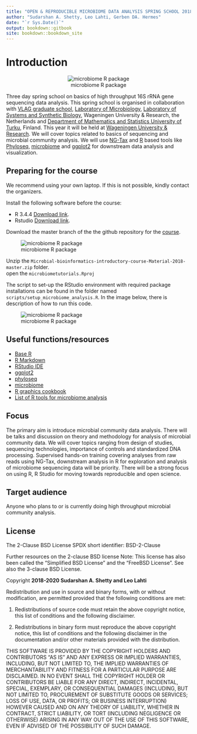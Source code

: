 ---
title: "OPEN & REPRODUCIBLE MICROBIOME DATA ANALYSIS SPRING SCHOOL 2018"
author: "Sudarshan A. Shetty, Leo Lahti, Gerben DA. Hermes"
date: "`r Sys.Date()`"
output: bookdown::gitbook
site: bookdown::bookdown_site
---

# Introduction  

<center>![ microbiome R package](images/logos.png)</center>  

Three day spring school on basics of high throughput 16S rRNA gene sequencing data analysis. This spring school is organised in collaboration with [VLAG graduate school](https://www.vlaggraduateschool.nl/en.htm), [Laboratory of Microbiology](https://www.wur.nl/en/Expertise-Services/Chair-groups/Agrotechnology-and-Food-Sciences/Laboratory-of-Microbiology.htm), [Laboratory of Systems and Synthetic Biology](https://www.wur.nl/en/Expertise-Services/Chair-groups/Agrotechnology-and-Food-Sciences/Laboratory-of-Systems-and-Synthetic-Biology.htm), Wageningen University & Research, the Netherlands and [Department of Mathematics and Statistics University of Turku](https://www.utu.fi/en/units/sci/units/math/Pages/home.aspx), Finland. This year it will be held at [Wageningen University & Research](https://www.wur.nl/en.htm). We will cover topics related to basics of sequencing and microbial community analysis. We will use [NG-Tax]( https://f1000research.com/articles/5-1791/v1) and [R](https://www.r-project.org/) based tools like [Phyloseq](http://journals.plos.org/plosone/article?id=10.1371/journal.pone.0061217), [microbiome](http://microbiome.github.io/microbiome/) and [ggplot2](http://ggplot2.org/) for downstream data analysis and visualization.   


## Preparing for the course

We recommend using your own laptop. If this is not possible, kindly contact the organizers.

Install the following software before the course:

* R 3.4.4 [Download link](https://cran.r-project.org/bin/windows/base/old/3.4.4/).    
* Rstudio [Download link](https://www.rstudio.com/products/rstudio/download/).  

Download the master branch of the the github repository for the [course](https://github.com/mibwurrepo/Microbial-bioinformatics-introductory-course-Material-2018).  

![ microbiome R package](images/Gihub_repo_step1.png)</center>  

Unzip the `Microbial-bioinformatics-introductory-course-Material-2018-master.zip` folder.  
open the `microbiometutorials.Rproj`  

The script to set-up the RStudio environment with required package installations can be found in the folder named `scripts/setup_microbiome_analysis.R`. In the image below, there is description of how to run this code.    

![ microbiome R package](images/RStudio_IDE.png)</center>  


## Useful functions/resources     

* [Base R](https://www.rstudio.com/wp-content/uploads/2016/10/r-cheat-sheet-3.pdf)  
* [R Markdown](https://www.rstudio.com/wp-content/uploads/2016/03/rmarkdown-cheatsheet-2.0.pdf)  
* [RStudio IDE](https://www.rstudio.com/wp-content/uploads/2016/01/rstudio-IDE-cheatsheet.pdf)  
* [ggplot2](https://www.rstudio.com/wp-content/uploads/2016/11/ggplot2-cheatsheet-2.1.pdf)  
* [phyloseq](http://journals.plos.org/plosone/article?id=10.1371/journal.pone.0061217)  
* [microbiome](http://microbiome.github.io/microbiome/)  
* [R graphics cookbook](http://www.cookbook-r.com/Graphs/)  
* [List of R tools for microbiome analysis](https://microsud.github.io/Tools-Microbiome-Anlaysis/)  

## Focus    
The primary aim is introduce microbial community data analysis. There will be talks and discussion on theory and methodology for analysis of microbial community data. We will cover topics ranging from design of studies, sequencing technologies, importance of controls and standardized DNA processing. Supervised hands-on training covering analyses from raw reads using NG-Tax, downstream analysis in R for exploration and analysis of microbiome sequencing data will be priority. There will be a strong focus on using R, R Studio for moving towards reproducible and open science.   

## Target audience  
Anyone who plans to or is currently doing high throughput microbial community analysis.  

## License  

The 2-Clause BSD License
SPDX short identifier: BSD-2-Clause

Further resources on the 2-clause BSD license
Note: This license has also been called the "Simplified BSD License" and the "FreeBSD License". See also the 3-clause BSD License.

Copyright **2018-2020 Sudarshan A. Shetty and Leo Lahti**  

Redistribution and use in source and binary forms, with or without modification, are permitted provided that the following conditions are met:  

1. Redistributions of source code must retain the above copyright notice, this list of conditions and the following disclaimer.  

2. Redistributions in binary form must reproduce the above copyright notice, this list of conditions and the following disclaimer in the documentation and/or other materials provided with the distribution.  

THIS SOFTWARE IS PROVIDED BY THE COPYRIGHT HOLDERS AND CONTRIBUTORS "AS IS" AND ANY EXPRESS OR IMPLIED WARRANTIES, INCLUDING, BUT NOT LIMITED TO, THE IMPLIED WARRANTIES OF MERCHANTABILITY AND FITNESS FOR A PARTICULAR PURPOSE ARE DISCLAIMED. IN NO EVENT SHALL THE COPYRIGHT HOLDER OR CONTRIBUTORS BE LIABLE FOR ANY DIRECT, INDIRECT, INCIDENTAL, SPECIAL, EXEMPLARY, OR CONSEQUENTIAL DAMAGES (INCLUDING, BUT NOT LIMITED TO, PROCUREMENT OF SUBSTITUTE GOODS OR SERVICES; LOSS OF USE, DATA, OR PROFITS; OR BUSINESS INTERRUPTION) HOWEVER CAUSED AND ON ANY THEORY OF LIABILITY, WHETHER IN CONTRACT, STRICT LIABILITY, OR TORT (INCLUDING NEGLIGENCE OR OTHERWISE) ARISING IN ANY WAY OUT OF THE USE OF THIS SOFTWARE, EVEN IF ADVISED OF THE POSSIBILITY OF SUCH DAMAGE.  
